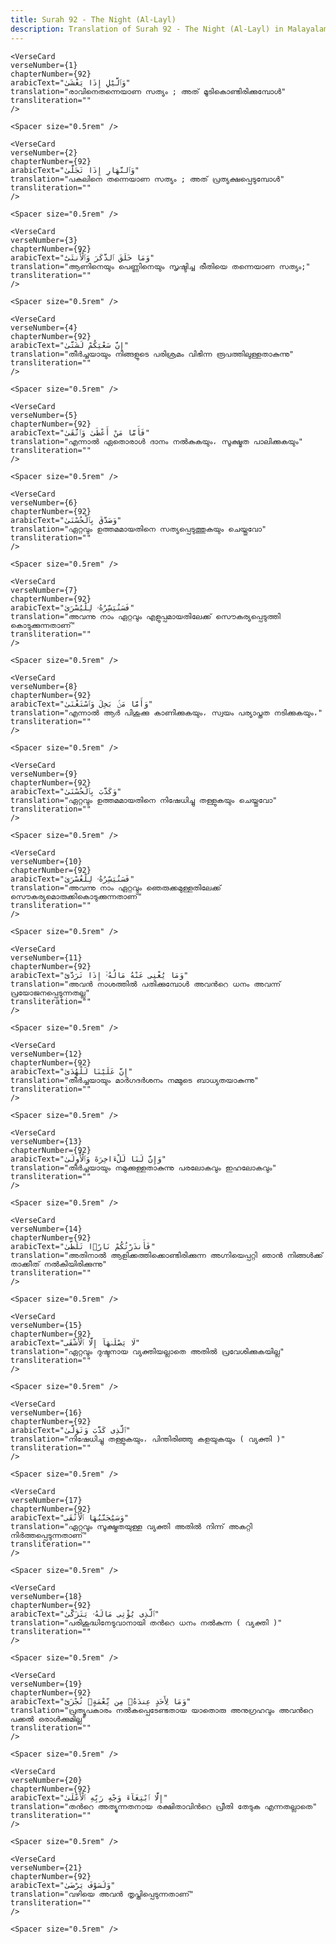 ```yaml
---
title: Surah 92 - The Night (Al-Layl)  
description: Translation of Surah 92 - The Night (Al-Layl) in Malayalam
---
```







    <VerseCard 
    verseNumber={1}
    chapterNumber={92}
    arabicText="وَٱلَّيْلِ إِذَا يَغْشَىٰ"
    translation="രാവിനെതന്നെയാണ സത്യം ; അത്‌ മൂടികൊണ്ടിരിക്കുമ്പോള്‍"
    transliteration=""
    />

    <Spacer size="0.5rem" />
                
    <VerseCard 
    verseNumber={2}
    chapterNumber={92}
    arabicText="وَٱلنَّهَارِ إِذَا تَجَلَّىٰ"
    translation="പകലിനെ തന്നെയാണ സത്യം ; അത്‌ പ്രത്യക്ഷപ്പെടുമ്പോള്‍"
    transliteration=""
    />

    <Spacer size="0.5rem" />
                
    <VerseCard 
    verseNumber={3}
    chapterNumber={92}
    arabicText="وَمَا خَلَقَ ٱلذَّكَرَ وَٱلْأُنثَىٰٓ"
    translation="ആണിനെയും പെണ്ണിനെയും സൃഷ്ടിച്ച രീതിയെ തന്നെയാണ സത്യം;"
    transliteration=""
    />

    <Spacer size="0.5rem" />
                
    <VerseCard 
    verseNumber={4}
    chapterNumber={92}
    arabicText="إِنَّ سَعْيَكُمْ لَشَتَّىٰ"
    translation="തീര്‍ച്ചയായും നിങ്ങളുടെ പരിശ്രമം വിഭിന്ന രൂപത്തിലുള്ളതാകുന്നു"
    transliteration=""
    />

    <Spacer size="0.5rem" />
                
    <VerseCard 
    verseNumber={5}
    chapterNumber={92}
    arabicText="فَأَمَّا مَنْ أَعْطَىٰ وَٱتَّقَىٰ"
    translation="എന്നാല്‍ ഏതൊരാള്‍ ദാനം നല്‍കുകയും، സൂക്ഷ്മത പാലിക്കുകയും"
    transliteration=""
    />

    <Spacer size="0.5rem" />
                
    <VerseCard 
    verseNumber={6}
    chapterNumber={92}
    arabicText="وَصَدَّقَ بِٱلْحُسْنَىٰ"
    translation="ഏറ്റവും ഉത്തമമായതിനെ സത്യപ്പെടുത്തുകയും ചെയ്തുവോ"
    transliteration=""
    />

    <Spacer size="0.5rem" />
                
    <VerseCard 
    verseNumber={7}
    chapterNumber={92}
    arabicText="فَسَنُيَسِّرُهُۥ لِلْيُسْرَىٰ"
    translation="അവന്നു നാം ഏറ്റവും എളുപ്പമായതിലേക്ക്‌ സൌകര്യപ്പെടുത്തി കൊടുക്കുന്നതാണ്‌"
    transliteration=""
    />

    <Spacer size="0.5rem" />
                
    <VerseCard 
    verseNumber={8}
    chapterNumber={92}
    arabicText="وَأَمَّا مَنۢ بَخِلَ وَٱسْتَغْنَىٰ"
    translation="എന്നാല്‍ ആര്‍ പിശുക്കു കാണിക്കുകയും، സ്വയം പര്യാപ്തത നടിക്കുകയും،"
    transliteration=""
    />

    <Spacer size="0.5rem" />
                
    <VerseCard 
    verseNumber={9}
    chapterNumber={92}
    arabicText="وَكَذَّبَ بِٱلْحُسْنَىٰ"
    translation="ഏറ്റവും ഉത്തമമായതിനെ നിഷേധിച്ചു തള്ളുകയും ചെയ്തുവോ"
    transliteration=""
    />

    <Spacer size="0.5rem" />
                
    <VerseCard 
    verseNumber={10}
    chapterNumber={92}
    arabicText="فَسَنُيَسِّرُهُۥ لِلْعُسْرَىٰ"
    translation="അവന്നു നാം ഏറ്റവും ഞെരുക്കമുള്ളതിലേക്ക്‌ സൌകര്യമൊരുക്കികൊടുക്കുന്നതാണ്‌"
    transliteration=""
    />

    <Spacer size="0.5rem" />
                
    <VerseCard 
    verseNumber={11}
    chapterNumber={92}
    arabicText="وَمَا يُغْنِى عَنْهُ مَالُهُۥٓ إِذَا تَرَدَّىٰٓ"
    translation="അവന്‍ നാശത്തില്‍ പതിക്കുമ്പോള്‍ അവന്‍റെ ധനം അവന്ന്‌ പ്രയോജനപ്പെടുന്നതല്ല"
    transliteration=""
    />

    <Spacer size="0.5rem" />
                
    <VerseCard 
    verseNumber={12}
    chapterNumber={92}
    arabicText="إِنَّ عَلَيْنَا لَلْهُدَىٰ"
    translation="തീര്‍ച്ചയായും മാര്‍ഗദര്‍ശനം നമ്മുടെ ബാധ്യതയാകുന്നു"
    transliteration=""
    />

    <Spacer size="0.5rem" />
                
    <VerseCard 
    verseNumber={13}
    chapterNumber={92}
    arabicText="وَإِنَّ لَنَا لَلْءَاخِرَةَ وَٱلْأُولَىٰ"
    translation="തീര്‍ച്ചയായും നമുക്കുള്ളതാകുന്നു പരലോകവും ഇഹലോകവും"
    transliteration=""
    />

    <Spacer size="0.5rem" />
                
    <VerseCard 
    verseNumber={14}
    chapterNumber={92}
    arabicText="فَأَنذَرْتُكُمْ نَارًۭا تَلَظَّىٰ"
    translation="അതിനാല്‍ ആളിക്കത്തിക്കൊണ്ടിരിക്കുന്ന അഗ്നിയെപ്പറ്റി ഞാന്‍ നിങ്ങള്‍ക്ക്‌ താക്കീത്‌ നല്‍കിയിരിക്കുന്നു"
    transliteration=""
    />

    <Spacer size="0.5rem" />
                
    <VerseCard 
    verseNumber={15}
    chapterNumber={92}
    arabicText="لَا يَصْلَىٰهَآ إِلَّا ٱلْأَشْقَى"
    translation="ഏറ്റവും ദുഷ്ടനായ വ്യക്തിയല്ലാതെ അതില്‍ പ്രവേശിക്കുകയില്ല"
    transliteration=""
    />

    <Spacer size="0.5rem" />
                
    <VerseCard 
    verseNumber={16}
    chapterNumber={92}
    arabicText="ٱلَّذِى كَذَّبَ وَتَوَلَّىٰ"
    translation="നിഷേധിച്ചു തള്ളുകയും، പിന്തിരിഞ്ഞു കളയുകയും ( വ്യക്തി )"
    transliteration=""
    />

    <Spacer size="0.5rem" />
                
    <VerseCard 
    verseNumber={17}
    chapterNumber={92}
    arabicText="وَسَيُجَنَّبُهَا ٱلْأَتْقَى"
    translation="ഏറ്റവും സൂക്ഷ്മതയുള്ള വ്യക്തി അതില്‍ നിന്ന്‌ അകറ്റി നിര്‍ത്തപ്പെടുന്നതാണ്‌"
    transliteration=""
    />

    <Spacer size="0.5rem" />
                
    <VerseCard 
    verseNumber={18}
    chapterNumber={92}
    arabicText="ٱلَّذِى يُؤْتِى مَالَهُۥ يَتَزَكَّىٰ"
    translation="പരിശുദ്ധിനേടുവാനായി തന്‍റെ ധനം നല്‍കുന്ന ( വ്യക്തി )"
    transliteration=""
    />

    <Spacer size="0.5rem" />
                
    <VerseCard 
    verseNumber={19}
    chapterNumber={92}
    arabicText="وَمَا لِأَحَدٍ عِندَهُۥ مِن نِّعْمَةٍۢ تُجْزَىٰٓ"
    translation="പ്രത്യുപകാരം നല്‍കപ്പെടേണ്ടതായ യാതൊരു അനുഗ്രഹവും അവന്‍റെ പക്കല്‍ ഒരാള്‍ക്കുമില്ല"
    transliteration=""
    />

    <Spacer size="0.5rem" />
                
    <VerseCard 
    verseNumber={20}
    chapterNumber={92}
    arabicText="إِلَّا ٱبْتِغَآءَ وَجْهِ رَبِّهِ ٱلْأَعْلَىٰ"
    translation="തന്‍റെ അത്യുന്നതനായ രക്ഷിതാവിന്‍റെ പ്രീതി തേടുക എന്നതല്ലാതെ"
    transliteration=""
    />

    <Spacer size="0.5rem" />
                
    <VerseCard 
    verseNumber={21}
    chapterNumber={92}
    arabicText="وَلَسَوْفَ يَرْضَىٰ"
    translation="വഴിയെ അവന്‍ തൃപ്തിപ്പെടുന്നതാണ്‌"
    transliteration=""
    />

    <Spacer size="0.5rem" />
                